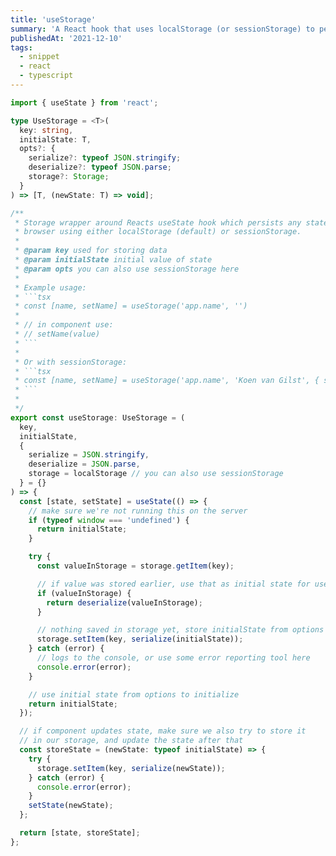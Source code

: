 ```yaml
---
title: 'useStorage'
summary: 'A React hook that uses localStorage (or sessionStorage) to persist component state.'
publishedAt: '2021-12-10'
tags:
  - snippet
  - react
  - typescript
---
```


````ts
import { useState } from 'react';

type UseStorage = <T>(
  key: string,
  initialState: T,
  opts?: {
    serialize?: typeof JSON.stringify;
    deserialize?: typeof JSON.parse;
    storage?: Storage;
  }
) => [T, (newState: T) => void];

/**
 * Storage wrapper around Reacts useState hook which persists any state in the
 * browser using either localStorage (default) or sessionStorage.
 *
 * @param key used for storing data
 * @param initialState initial value of state
 * @param opts you can also use sessionStorage here
 *
 * Example usage:
 * ```tsx
 * const [name, setName] = useStorage('app.name', '')
 *
 * // in component use:
 * // setName(value)
 * ```
 *
 * Or with sessionStorage:
 * ```tsx
 * const [name, setName] = useStorage('app.name', 'Koen van Gilst', { storage: window.sessionStorage })
 * ```
 *
 */
export const useStorage: UseStorage = (
  key,
  initialState,
  {
    serialize = JSON.stringify,
    deserialize = JSON.parse,
    storage = localStorage // you can also use sessionStorage
  } = {}
) => {
  const [state, setState] = useState(() => {
    // make sure we're not running this on the server
    if (typeof window === 'undefined') {
      return initialState;
    }

    try {
      const valueInStorage = storage.getItem(key);

      // if value was stored earlier, use that as initial state for useState
      if (valueInStorage) {
        return deserialize(valueInStorage);
      }

      // nothing saved in storage yet, store initialState from options
      storage.setItem(key, serialize(initialState));
    } catch (error) {
      // logs to the console, or use some error reporting tool here
      console.error(error);
    }

    // use initial state from options to initialize
    return initialState;
  });

  // if component updates state, make sure we also try to store it
  // in our storage, and update the state after that
  const storeState = (newState: typeof initialState) => {
    try {
      storage.setItem(key, serialize(newState));
    } catch (error) {
      console.error(error);
    }
    setState(newState);
  };

  return [state, storeState];
};
````
